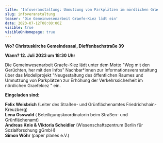 ```yaml
---
title: 'Infoveranstaltung: Umnutzung von Parkplätzen im nördlichen Graefekiez'
slug: infoveranstaltung
teaser: 'Die Gemeinwesenarbeit Graefe-Kiez lädt ein'
date: 2023-07-12T00:00:00Z
visible: true
visibleOnHomepage: true
---
```


**Wo? Christuskirche Gemeindesaal, Dieffenbachstraße 39**

**Wann? 12. Juli 2023 um 18:30 Uhr**

Die Gemeinwesenarbeit Graefe-Kiez lädt unter dem Motto "Weg mit den Gerüchten, her mit den Infos" Nachbar*innen zur Informationsveranstaltung über das Modellprojekt "Neugestaltung des öffentlichen Raumes und Umnutzung von Parkplätzen zur Erhöhung der Verkehrssicherheit im nördlichen Graefekiez " ein.

**Eingeladen sind:**

**Felix Weisbrich** (Leiter des Straßen- und Grünflächenamtes Friedrichshain-Kreuzberg)\
**Lena Osswald** ( Beteiligungskoordinatorin beim Straßen- und Grünflächenamt)\
**Andreas Knie & Viktoria Scheidler** (Wissenschaftszentrum Berlin für Sozialforschung gGmbH)\
**Simon Wöhr** (paper planes e.V.)
